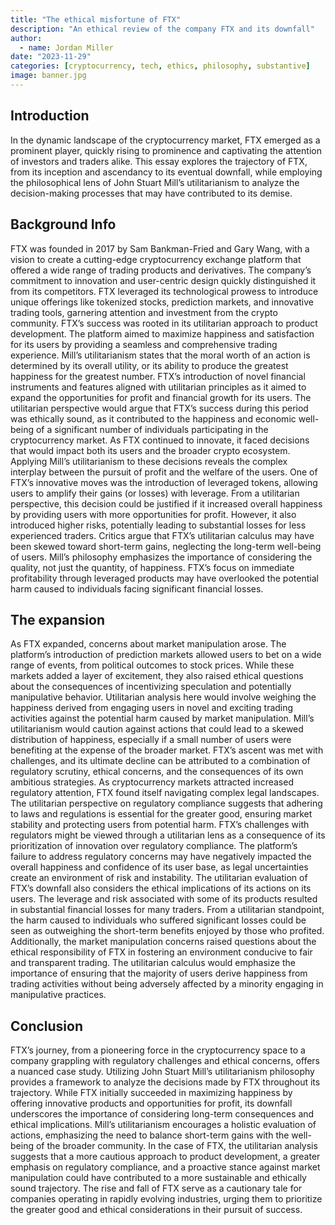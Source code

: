 ```yaml
---
title: "The ethical misfortune of FTX"
description: "An ethical review of the company FTX and its downfall"
author:
  - name: Jordan Miller
date: "2023-11-29"
categories: [cryptocurrency, tech, ethics, philosophy, substantive]
image: banner.jpg
---
```


## Introduction
In the dynamic landscape of the cryptocurrency market, FTX emerged as a prominent player, quickly rising to prominence and captivating the attention of investors and traders alike. This essay explores the trajectory of FTX, from its inception and ascendancy to its eventual downfall, while employing the philosophical lens of John Stuart Mill's utilitarianism to analyze the decision-making processes that may have contributed to its demise.

## Background Info
FTX was founded in 2017 by Sam Bankman-Fried and Gary Wang, with a vision to create a cutting-edge cryptocurrency exchange platform that offered a wide range of trading products and derivatives. The company's commitment to innovation and user-centric design quickly distinguished it from its competitors. FTX leveraged its technological prowess to introduce unique offerings like tokenized stocks, prediction markets, and innovative trading tools, garnering attention and investment from the crypto community. FTX's success was rooted in its utilitarian approach to product development. The platform aimed to maximize happiness and satisfaction for its users by providing a seamless and comprehensive trading experience. Mill's utilitarianism states that the moral worth of an action is determined by its overall utility, or its ability to produce the greatest happiness for the greatest number. FTX's introduction of novel financial instruments and features aligned with utilitarian principles as it aimed to expand the opportunities for profit and financial growth for its users. The utilitarian perspective would argue that FTX's success during this period was ethically sound, as it contributed to the happiness and economic well-being of a significant number of individuals participating in the cryptocurrency market. As FTX continued to innovate, it faced decisions that would impact both its users and the broader crypto ecosystem. Applying Mill's utilitarianism to these decisions reveals the complex interplay between the pursuit of profit and the welfare of the users. One of FTX's innovative moves was the introduction of leveraged tokens, allowing users to amplify their gains (or losses) with leverage. From a utilitarian perspective, this decision could be justified if it increased overall happiness by providing users with more opportunities for profit. However, it also introduced higher risks, potentially leading to substantial losses for less experienced traders. Critics argue that FTX's utilitarian calculus may have been skewed toward short-term gains, neglecting the long-term well-being of users. Mill's philosophy emphasizes the importance of considering the quality, not just the quantity, of happiness. FTX's focus on immediate profitability through leveraged products may have overlooked the potential harm caused to individuals facing significant financial losses.

## The expansion
As FTX expanded, concerns about market manipulation arose. The platform's introduction of prediction markets allowed users to bet on a wide range of events, from political outcomes to stock prices. While these markets added a layer of excitement, they also raised ethical questions about the consequences of incentivizing speculation and potentially manipulative behavior. Utilitarian analysis here would involve weighing the happiness derived from engaging users in novel and exciting trading activities against the potential harm caused by market manipulation. Mill's utilitarianism would caution against actions that could lead to a skewed distribution of happiness, especially if a small number of users were benefiting at the expense of the broader market. FTX's ascent was met with challenges, and its ultimate decline can be attributed to a combination of regulatory scrutiny, ethical concerns, and the consequences of its own ambitious strategies. As cryptocurrency markets attracted increased regulatory attention, FTX found itself navigating complex legal landscapes. The utilitarian perspective on regulatory compliance suggests that adhering to laws and regulations is essential for the greater good, ensuring market stability and protecting users from potential harm. FTX's challenges with regulators might be viewed through a utilitarian lens as a consequence of its prioritization of innovation over regulatory compliance. The platform's failure to address regulatory concerns may have negatively impacted the overall happiness and confidence of its user base, as legal uncertainties create an environment of risk and instability. The utilitarian evaluation of FTX's downfall also considers the ethical implications of its actions on its users. The leverage and risk associated with some of its products resulted in substantial financial losses for many traders. From a utilitarian standpoint, the harm caused to individuals who suffered significant losses could be seen as outweighing the short-term benefits enjoyed by those who profited. Additionally, the market manipulation concerns raised questions about the ethical responsibility of FTX in fostering an environment conducive to fair and transparent trading. The utilitarian calculus would emphasize the importance of ensuring that the majority of users derive happiness from trading activities without being adversely affected by a minority engaging in manipulative practices.

## Conclusion
FTX's journey, from a pioneering force in the cryptocurrency space to a company grappling with regulatory challenges and ethical concerns, offers a nuanced case study. Utilizing John Stuart Mill's utilitarianism philosophy provides a framework to analyze the decisions made by FTX throughout its trajectory. While FTX initially succeeded in maximizing happiness by offering innovative products and opportunities for profit, its downfall underscores the importance of considering long-term consequences and ethical implications. Mill's utilitarianism encourages a holistic evaluation of actions, emphasizing the need to balance short-term gains with the well-being of the broader community. In the case of FTX, the utilitarian analysis suggests that a more cautious approach to product development, a greater emphasis on regulatory compliance, and a proactive stance against market manipulation could have contributed to a more sustainable and ethically sound trajectory. The rise and fall of FTX serve as a cautionary tale for companies operating in rapidly evolving industries, urging them to prioritize the greater good and ethical considerations in their pursuit of success.
